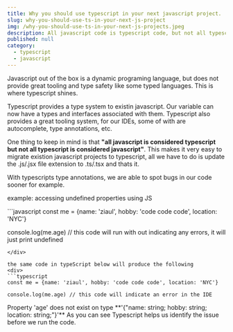 ```yaml
---
title: Why you should use typescript in your next javascript project.
slug: why-you-should-use-ts-in-your-next-js-project
img: /why-you-should-use-ts-in-your-next-js-projects.jpeg
description: All javascript code is typescript code, but not all typescript code is javascript code. So why should you use typescript in your next javascript project.
published: null
category: 
  - typescript
  - javascript
---
```


Javascript out of the box is a dynamic programing language, but does not provide great tooling and type safety like some typed languages. This is where typescript shines. 

Typescript provides a type system to existin javascript. Our variable can now have a types and interfaces associated with them. Typescript also provides a great tooling system, for our IDEs, some of with are autocomplete, type annotations, etc.

One thing to keep in mind is that **"all javascript is considered typescript but not all typescript is considered javascript"**. This makes it very easy to migrate existion javascript projects to typescript, all we have to do is update the .js/.jsx file extension to .ts/.tsx and thats it.

With typescripts type annotations, we are able to spot bugs in our code sooner for example.

<Span> example: accessing undefined properties using JS</Span>
<div>
```javascript
const me = {name: 'ziaul', hobby: 'code code code', location: 'NYC'}

console.log(me.age) // this code will run with out indicating any errors, it will just print undefined 
```
</div>

the same code in typeScript below will produce the following
<div>
```typescript
const me = {name: 'ziaul', hobby: 'code code code', location: 'NYC'}

console.log(me.age) // this code will indicate an error in the IDE
```
</div>
Property 'age' does not exist on type **'{"name: string; hobby: string; location: string;"}'** As you can see Typescript helps us identify the issue before we run the code.

